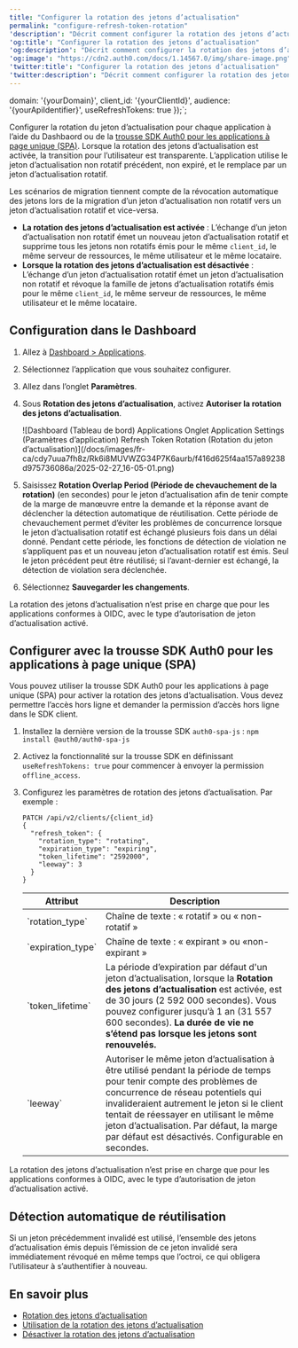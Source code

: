 ```yaml
---
title: "Configurer la rotation des jetons d’actualisation"
permalink: "configure-refresh-token-rotation"
'description': "Décrit comment configurer la rotation des jetons d’actualisation."
'og:title': "Configurer la rotation des jetons d’actualisation"
'og:description': "Décrit comment configurer la rotation des jetons d’actualisation."
'og:image': "https://cdn2.auth0.com/docs/1.14567.0/img/share-image.png"
'twitter:title': "Configurer la rotation des jetons d’actualisation"
'twitter:description': "Décrit comment configurer la rotation des jetons d’actualisation."
---
```


  domain: '{yourDomain}',
  client_id: '{yourClientId}',
  audience: '{yourApiIdentifier}',
  useRefreshTokens: true
});`;


Configurer la rotation du jeton d’actualisation pour chaque application à l’aide du Dashbaord ou de la [trousse SDK Auth0 pour les applications à page unique (SPA)](/docs/fr-ca/libraries/auth0-single-page-app-sdk). Lorsque la rotation des jetons d’actualisation est activée, la transition pour l’utilisateur est transparente. L’application utilise le jeton d’actualisation non rotatif précédent, non expiré, et le remplace par un jeton d’actualisation rotatif.

Les scénarios de migration tiennent compte de la révocation automatique des jetons lors de la migration d’un jeton d’actualisation non rotatif vers un jeton d’actualisation rotatif et vice-versa.

* **La rotation des jetons d’actualisation est activée** :
  L’échange d’un jeton d’actualisation non rotatif émet un nouveau jeton d’actualisation rotatif et supprime tous les jetons non rotatifs émis pour le même `client_id`, le même serveur de ressources, le même utilisateur et le même locataire.
* **Lorsque la rotation des jetons d’actualisation est désactivée** :
  L’échange d’un jeton d’actualisation rotatif émet un jeton d’actualisation non rotatif et révoque la famille de jetons d’actualisation rotatifs émis pour le même `client_id`, le même serveur de ressources, le même utilisateur et le même locataire.

## Configuration dans le Dashboard

1. Allez à [Dashboard > Applications](https://manage.auth0.com/#/applications).
2. Sélectionnez l’application que vous souhaitez configurer.
3. Allez dans l’onglet **Paramètres**.
4. Sous **Rotation des jetons d’actualisation**, activez **Autoriser la rotation des jetons d’actualisation**.

   <Frame>![Dashboard (Tableau de bord) Applications Onglet Application Settings (Paramètres d’application) Refresh Token Rotation (Rotation du jeton d’actualisation)](/docs/images/fr-ca/cdy7uua7fh8z/Rk6i8MUVWZG34P7K6aurb/f416d625f4aa157a89238d975736086a/2025-02-27_16-05-01.png)</Frame>

5. Saisissez **Rotation Overlap Period (Période de chevauchement de la rotation)** (en secondes) pour le jeton d’actualisation afin de tenir compte de la marge de manœuvre entre la demande et la réponse avant de déclencher la détection automatique de réutilisation.
   Cette période de chevauchement permet d’éviter les problèmes de concurrence lorsque le jeton d’actualisation rotatif est échangé plusieurs fois dans un délai donné. Pendant cette période, les fonctions de détection de violation ne s’appliquent pas et un nouveau jeton d’actualisation rotatif est émis. Seul le jeton précédent peut être réutilisé; si l’avant-dernier est échangé, la détection de violation sera déclenchée.
6. Sélectionnez **Sauvegarder les changements**.

<Callout icon="file-lines" color="#0EA5E9" iconType="regular">

La rotation des jetons d’actualisation n’est prise en charge que pour les applications conformes à OIDC, avec le type d’autorisation de jeton d’actualisation activé.

</Callout>

## Configurer avec la trousse SDK Auth0 pour les applications à page unique (SPA)

Vous pouvez utiliser la trousse SDK Auth0 pour les applications à page unique (SPA) pour activer la rotation des jetons d’actualisation. Vous devez permettre l’accès hors ligne et demander la permission d’accès hors ligne dans le SDK client.

1. Installez la dernière version de la trousse SDK `auth0-spa-js` :
   `npm install @auth0/auth0-spa-js`
2. Activez la fonctionnalité sur la trousse SDK en définissant `useRefreshTokens: true` pour commencer à envoyer la permission `offline_access`.
   <AuthCodeBlock children={codeExample} language="javascript" />   
3. Configurez les paramètres de rotation des jetons d’actualisation. Par exemple :

   ```http lines
   PATCH /api/v2/clients/{client_id}
   {
     "refresh_token": {
       "rotation_type": "rotating",
       "expiration_type": "expiring",
       "token_lifetime": "2592000",
       "leeway": 3
     }
   }
   ```
    <table class="table"><thead>
    <tr>
    <th><strong>Attribut</strong></th>
    <th><strong>Description</strong></th>
    </tr>
    </thead>
    <tbody>
    <tr>
    <td>`rotation_type`</td>
    <td>Chaîne de texte : « rotatif » ou « non-rotatif »</td>
    </tr>
    <tr>
    <td>`expiration_type`</td>
    <td>Chaîne de texte : « expirant » ou «non-expirant »</td>
    </tr>
    <tr>
    <td>`token_lifetime`</td>
    <td>La période d’expiration par défaut d'un jeton d’actualisation, lorsque la <strong>Rotation des jetons d’actualisation</strong> est activée, est de 30 jours (2 592 000 secondes). Vous pouvez configurer jusqu’à 1 an (31 557 600 secondes). <strong>La durée de vie ne s’étend pas lorsque les jetons sont renouvelés.</strong></td>
    </tr>
    <tr>
    <td>`leeway`</td>
    <td>Autoriser le même jeton d’actualisation à être utilisé pendant la période de temps pour tenir compte des problèmes de concurrence de réseau potentiels qui invalideraient autrement le jeton si le client tentait de réessayer en utilisant le même jeton d’actualisation. Par défaut, la marge par défaut est désactivés. Configurable en secondes.</td>
    </tr>
    </tbody>
    </table>

<Callout icon="file-lines" color="#0EA5E9" iconType="regular">

La rotation des jetons d’actualisation n’est prise en charge que pour les applications conformes à OIDC, avec le type d’autorisation de jeton d’actualisation activé.

</Callout>

## Détection automatique de réutilisation

Si un jeton précédemment invalidé est utilisé, l’ensemble des jetons d’actualisation émis depuis l’émission de ce jeton invalidé sera immédiatement révoqué en même temps que l’octroi, ce qui obligera l’utilisateur à s’authentifier à nouveau.

## En savoir plus

* [Rotation des jetons d’actualisation](/docs/fr-ca/secure/tokens/refresh-tokens/refresh-token-rotation)
* [Utilisation de la rotation des jetons d’actualisation](/docs/fr-ca/secure/tokens/refresh-tokens/use-refresh-token-rotation)
* [Désactiver la rotation des jetons d’actualisation](/docs/fr-ca/secure/tokens/refresh-tokens/disable-refresh-token-rotation)